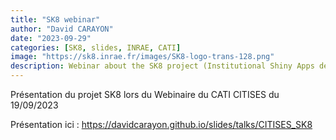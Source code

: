 ```yaml
---
title: "SK8 webinar"
author: "David CARAYON"
date: "2023-09-29"
categories: [SK8, slides, INRAE, CATI]
image: "https://sk8.inrae.fr/images/SK8-logo-trans-128.png"
description: Webinar about the SK8 project (Institutional Shiny Apps deployment using Docker, Kubernetes, Gitlab CI/CD)
---
```



Présentation du projet SK8 lors du Webinaire du CATI CITISES du 19/09/2023


:::{.callout-tip appearance="simple"}
Présentation ici : [https://davidcarayon.github.io/slides/talks/CITISES_SK8](https://davidcarayon.github.io/slides/talks/CITISES_SK8)
:::
